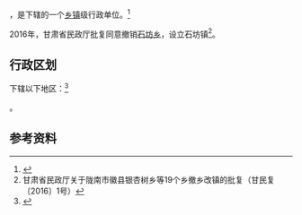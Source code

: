 {{中国乡级行政区|62/12/22/219/000}}

'''{{PAGENAMEBASE}}'''，是{{PRC admin/fullname|62/12/22/219/000|3}}下辖的一个[[乡镇|乡镇]]级行政单位。<ref>{{PRC admin/ref sgc|{{PRC admin/parent|62/12/22/219/000}}}}</ref>

2016年，甘肃省民政厅批复同意撤销[[石坊乡|石坊乡]]，设立石坊镇<ref>甘肃省民政厅关于陇南市徽县银杏树乡等19个乡撤乡改镇的批复（甘民复〔2016〕1号）</ref>。

== 行政区划 ==

{{PAGENAMEBASE}}下辖以下地区：<ref>{{PRC admin/ref sgc|62/12/22/219/000}}</ref>

{{PRC admin/children|62/12/22/219/000}}。

== 参考资料 ==

{{reflist}}

{{行政区划小作品}}
{{PRC admin/navcat|62/12/22/219/000}}